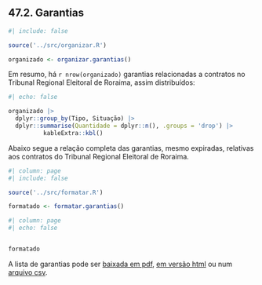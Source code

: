 ## 47.2. Garantias


```r
#| include: false

source('../src/organizar.R')

organizado <- organizar.garantias()


```

Em resumo, há `r nrow(organizado)` garantias relacionadas a contratos no Tribunal Regional Eleitoral de Roraima, assim distribuídos:

``` r
#| echo: false

organizado |>
  dplyr::group_by(Tipo, Situação) |>
  dplyr::summarise(Quantidade = dplyr::n(), .groups = 'drop') |>
          kableExtra::kbl()


```

Abaixo segue a relação completa das garantias, mesmo expiradas, relativas aos contratos do Tribunal Regional Eleitoral de Roraima.

```r
#| column: page
#| include: false

source('../src/formatar.R')

formatado <- formatar.garantias()
```


```r
#| column: page
#| echo: false


formatado
```




A lista de garantias pode ser [baixada em pdf](../saida/garantias.pdf), [em versão html](../saida/garantias.html) ou num [arquivo csv](../saida/garantias.csv).



